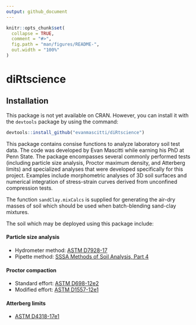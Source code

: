```yaml
---
output: github_document
---
```


<!-- README.md is generated from README.Rmd. Please edit that file -->

```r
knitr::opts_chunk$set(
  collapse = TRUE,
  comment = "#>",
  fig.path = "man/figures/README-",
  out.width = "100%"
)
```

# diRtscience

<!-- badges: start -->
<!-- badges: end -->


## Installation

This package is not yet available on CRAN. However, you can install it with the `devtools` package
by using the command:

``` r
devtools::install_github("evanmascitti/diRtscience")
```

This package contains consise functions to analyze laboratory soil test data. The code was developed by Evan Mascitti while earning his PhD at Penn State. The package encompasses several commonly performed tests (including particle size analysis, Proctor maximum density, and Atterberg limits) and specialized analyses that were developed specifically for this project. Examples include morphometric analyses of 3D soil surfaces and numerical integration of stress-strain curves derived from unconfined compression tests. 

<!-- The best way to learn about this package is through the vignettes  -->
<!-- un-comment this line once the vignettes are added  -->

The function `sandClay.mixCalcs` is supplied for generating the air-dry masses of soil which should be used when batch-blending sand-clay mixtures.

The soil which may be deployed using this package include: 

#### Particle size analysis
* Hydrometer method: [ASTM D7928-17](https://www.astm.org/Standards/D7928.htm)
* Pipette method: [SSSA Methods of Soil Analysis, Part 4](https://www.wiley.com/en-us/Methods+of+Soil+Analysis%2C+Part+4%3A+Physical+Methods-p-9780891188933)

#### Proctor compaction
* Standard effort: [ASTM D698-12e2](https://www.astm.org/Standards/D698.htm)
* Modified effort: [ASTM D1557-12e1](https://www.astm.org/Standards/D1557)

#### Atterberg limits 
* [ASTM D4318-17e1](https://www.astm.org/Standards/D4318)
